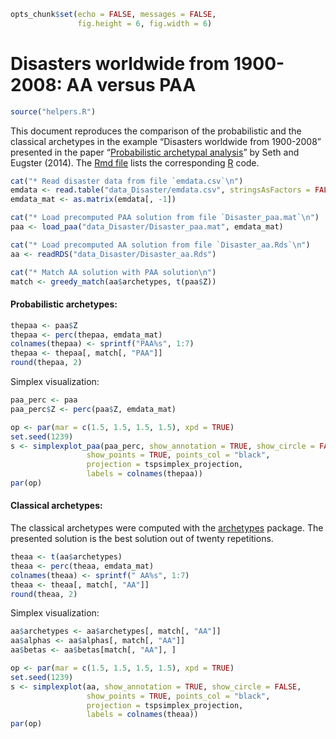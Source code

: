 

<style>
body {
  width: 600px;
}
</style>

```r
opts_chunk$set(echo = FALSE, messages = FALSE, 
               fig.height = 6, fig.width = 6)
```

# Disasters worldwide from 1900-2008: AA versus PAA

```r
source("helpers.R")
```

This document reproduces the comparison of the probabilistic and the
classical archetypes in the example "Disasters worldwide from 1900-2008"
presented in the paper "[Probabilistic archetypal analysis](http://arxiv.org/abs/1312.7604)" by Seth and Eugster (2014). The [Rmd file](Disaster-report-aa.Rmd) lists the 
corresponding [R](http://www.r-project.org) code.


```r
cat("* Read disaster data from file `emdata.csv`\n")
emdata <- read.table("data_Disaster/emdata.csv", stringsAsFactors = FALSE, sep = ";", header = TRUE)
emdata_mat <- as.matrix(emdata[, -1])

cat("* Load precomputed PAA solution from file `Disaster_paa.mat`\n")
paa <- load_paa("data_Disaster/Disaster_paa.mat", emdata_mat)

cat("* Load precomputed AA solution from file `Disaster_aa.Rds`\n")
aa <- readRDS("data_Disaster/Disaster_aa.Rds")

cat("* Match AA solution with PAA solution\n")
match <- greedy_match(aa$archetypes, t(paa$Z))
```


#### Probabilistic archetypes:

```r
thepaa <- paa$Z
thepaa <- perc(thepaa, emdata_mat)
colnames(thepaa) <- sprintf("PAA%s", 1:7)
thepaa <- thepaa[, match[, "PAA"]]
round(thepaa, 2)
```

Simplex visualization:

```r
paa_perc <- paa
paa_perc$Z <- perc(paa$Z, emdata_mat)
```

```r
op <- par(mar = c(1.5, 1.5, 1.5, 1.5), xpd = TRUE)
set.seed(1239)
s <- simplexplot_paa(paa_perc, show_annotation = TRUE, show_circle = FALSE, 
                 show_points = TRUE, points_col = "black",
                 projection = tspsimplex_projection,
                 labels = colnames(thepaa))
par(op)
```



#### Classical archetypes:

The classical archetypes were computed with the [archetypes](cran.r-project.org/package=archetypes)
package. The presented solution is the best solution out of twenty
repetitions.

```r
theaa <- t(aa$archetypes)
theaa <- perc(theaa, emdata_mat)
colnames(theaa) <- sprintf(" AA%s", 1:7)
theaa <- theaa[, match[, "AA"]]
round(theaa, 2)
```

Simplex visualization:

```r
aa$archetypes <- aa$archetypes[, match[, "AA"]]
aa$alphas <- aa$alphas[, match[, "AA"]]
aa$betas <- aa$betas[match[, "AA"], ]
```

```r
op <- par(mar = c(1.5, 1.5, 1.5, 1.5), xpd = TRUE)
set.seed(1239)
s <- simplexplot(aa, show_annotation = TRUE, show_circle = FALSE, 
                 show_points = TRUE, points_col = "black",
                 projection = tspsimplex_projection, 
                 labels = colnames(theaa))
par(op)
```

